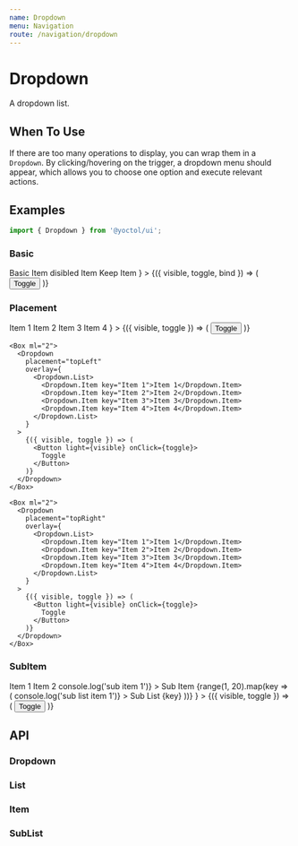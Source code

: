 ```yaml
---
name: Dropdown
menu: Navigation
route: /navigation/dropdown
---
```





# Dropdown

A dropdown list.

## When To Use

If there are too many operations to display, you can wrap them in a `Dropdown`. By clicking/hovering on the trigger, a dropdown menu should appear, which allows you to choose one option and execute relevant actions.

## Examples

```js
import { Dropdown } from '@yoctol/ui';
```

### Basic

<Playground>
  <Dropdown
    placement="bottomLeft"
    overlay={
      <Dropdown.List>
        <Dropdown.Item key="1">Basic Item</Dropdown.Item>
        <Dropdown.Item key="2" disabled>disibled Item</Dropdown.Item>
        <Dropdown.Item key="3" keep>Keep Item</Dropdown.Item>
      </Dropdown.List>
    }
  >
    {({ visible, toggle, bind }) => (
      <Button light={visible} onClick={toggle}>
        Toggle
      </Button>
    )}
  </Dropdown>
</Playground>

### Placement

<Playground>
  <Flex>
    <Dropdown
      placement="bottomRight"
      overlay={
        <Dropdown.List>
          <Dropdown.Item key="Item 1">Item 1</Dropdown.Item>
          <Dropdown.Item key="Item 2">Item 2</Dropdown.Item>
          <Dropdown.Item key="Item 3">Item 3</Dropdown.Item>
          <Dropdown.Item key="Item 4">Item 4</Dropdown.Item>
        </Dropdown.List>
      }
    >
      {({ visible, toggle }) => (
        <Button light={visible} onClick={toggle}>
          Toggle
        </Button>
      )}
    </Dropdown>

    <Box ml="2">
      <Dropdown
        placement="topLeft"
        overlay={
          <Dropdown.List>
            <Dropdown.Item key="Item 1">Item 1</Dropdown.Item>
            <Dropdown.Item key="Item 2">Item 2</Dropdown.Item>
            <Dropdown.Item key="Item 3">Item 3</Dropdown.Item>
            <Dropdown.Item key="Item 4">Item 4</Dropdown.Item>
          </Dropdown.List>
        }
      >
        {({ visible, toggle }) => (
          <Button light={visible} onClick={toggle}>
            Toggle
          </Button>
        )}
      </Dropdown>
    </Box>

    <Box ml="2">
      <Dropdown
        placement="topRight"
        overlay={
          <Dropdown.List>
            <Dropdown.Item key="Item 1">Item 1</Dropdown.Item>
            <Dropdown.Item key="Item 2">Item 2</Dropdown.Item>
            <Dropdown.Item key="Item 3">Item 3</Dropdown.Item>
            <Dropdown.Item key="Item 4">Item 4</Dropdown.Item>
          </Dropdown.List>
        }
      >
        {({ visible, toggle }) => (
          <Button light={visible} onClick={toggle}>
            Toggle
          </Button>
        )}
      </Dropdown>
    </Box>
  </Flex>
</Playground>

### SubItem

<Playground>
  <Dropdown
    placement="bottomLeft"
    overlay={
      <Dropdown.List textAlign="center">
        <Dropdown.Item key="Item 1">Item 1</Dropdown.Item>
        <Dropdown.Item key="Item 2">Item 2</Dropdown.Item>
        <Dropdown.SubList key="Item 3" title="Sub List">
          <Dropdown.Item
            key="1"
            onClick={() => console.log('sub item 1')}
          >
            Sub Item
          </Dropdown.Item>
          <Dropdown.SubList
            key="Overflow Sub List"
            title="Overflow Sub List"
            maxHeight="200px"
            overflow="auto"
          >
            {range(1, 20).map(key => (
              <Dropdown.Item
                key={key}
                onClick={() => console.log('sub list item 1')}
              >
                Sub List {key}
              </Dropdown.Item>
            ))}
          </Dropdown.SubList>
        </Dropdown.SubList>
      </Dropdown.List>
    }
  >
    {({ visible, toggle }) => (
      <Button light={visible} onClick={toggle}>
        Toggle
      </Button>
    )}
  </Dropdown>
</Playground>

## API

### Dropdown

<PropsTable of={Dropdown} />

### List

<PropsTable of={List} />

### Item

<PropsTable of={Item} />

### SubList

<PropsTable of={SubList} />
